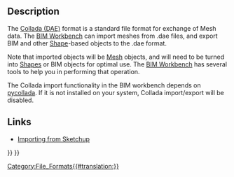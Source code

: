 <languages/>

<div class="mw-translate-fuzzy">
{{Docnav
|[[Arch_IFC/pt-br|IFC]]
|[[Arch_OBJ/pt-br|OBJ]]
|[[Arch_Workbench/pt-br|Arch Workbench]]
}}
</div>

{{TOCright}}

== Description ==

The [https://en.wikipedia.org/wiki/COLLADA Collada (DAE)] format is a standard file format for exchange of Mesh data. The [[BIM_Workbench|BIM Workbench]] can import meshes from .dae files, and export BIM and other [[Part_Workbench|Shape]]-based objects to the .dae format.

Note that imported objects will be [[Mesh_Workbench|Mesh]] objects, and will need to be turned into [[Shape|Shapes]] or BIM objects for optimal use. The [[BIM_Workbench|BIM Workbench]] has several tools to help you in performing that operation.

The Collada import functionality in the BIM workbench depends on [http://pycollada.github.io/ pycollada]. If it is not installed on your system, Collada import/export will be disabled.

==Links==

* [[Importing_From_Sketchup|Importing from Sketchup]]


<div class="mw-translate-fuzzy">
{{Docnav
|[[Arch_IFC/pt-br|IFC]]
|[[Arch_OBJ/pt-br|OBJ]]
|[[Arch_Workbench/pt-br|Arch Workbench]]
}}
</div>

{{BIM_Tools_navi{{#translation:}}}}
{{Userdocnavi{{#translation:}}}}
[[Category:File_Formats{{#translation:}}]]